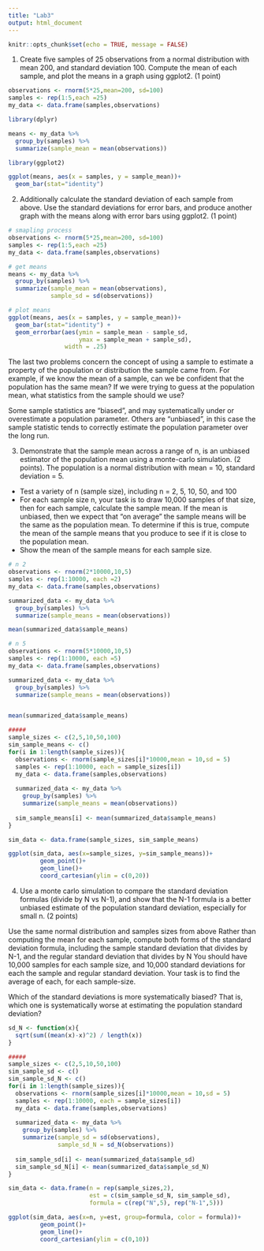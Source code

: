 ```yaml
---
title: "Lab3"
output: html_document
---
```

```r
knitr::opts_chunk$set(echo = TRUE, message = FALSE)
```

1. Create five samples of 25 observations from a normal distribution with mean 200, and standard deviation 100. Compute the mean of each sample, and plot the means in a graph using ggplot2. (1 point)

```r

observations <- rnorm(5*25,mean=200, sd=100)
samples <- rep(1:5,each =25)
my_data <- data.frame(samples,observations)

library(dplyr)

means <- my_data %>%
  group_by(samples) %>%
  summarize(sample_mean = mean(observations))

library(ggplot2)

ggplot(means, aes(x = samples, y = sample_mean))+
  geom_bar(stat="identity")

```


2. Additionally calculate the standard deviation of each sample from above. Use the standard deviations for error bars, and produce another graph with the means along with error bars using ggplot2. (1 point)

```r
# smapling process
observations <- rnorm(5*25,mean=200, sd=100)
samples <- rep(1:5,each =25)
my_data <- data.frame(samples,observations)

# get means
means <- my_data %>%
  group_by(samples) %>%
  summarize(sample_mean = mean(observations),
            sample_sd = sd(observations))

# plot means
ggplot(means, aes(x = samples, y = sample_mean))+
  geom_bar(stat="identity") +
  geom_errorbar(aes(ymin = sample_mean - sample_sd,
                    ymax = sample_mean + sample_sd),
                width = .25)

```

The last two problems concern the concept of using a sample to estimate a property of the population or distribution the sample came from. For example, if we know the mean of a sample, can we be confident that the population has the same mean? If we were trying to guess at the population mean, what statistics from the sample should we use?

Some sample statistics are “biased”, and may systematically under or overestimate a population parameter. Others are “unbiased”, in this case the sample statistic tends to correctly estimate the population parameter over the long run.

3. Demonstrate that the sample mean across a range of n, is an unbiased estimator of the population mean using a monte-carlo simulation. (2 points).
The population is a normal distribution with mean = 10, standard deviation = 5.

- Test a variety of n (sample size), including n = 2, 5, 10, 50, and 100
- For each sample size n, your task is to draw 10,000 samples of that size, then for each sample, calculate the sample mean. If the mean is unbiased, then we expect that “on average” the sample means will be the same as the population mean. To determine if this is true, compute the mean of the sample means that you produce to see if it is close to the population mean.
- Show the mean of the sample means for each sample size.

```r
# n 2
observations <- rnorm(2*10000,10,5)
samples <- rep(1:10000, each =2)
my_data <- data.frame(samples,observations)

summarized_data <- my_data %>%
  group_by(samples) %>%
  summarize(sample_means = mean(observations))

mean(summarized_data$sample_means)

# n 5
observations <- rnorm(5*10000,10,5)
samples <- rep(1:10000, each =5)
my_data <- data.frame(samples,observations)

summarized_data <- my_data %>%
  group_by(samples) %>%
  summarize(sample_means = mean(observations))


mean(summarized_data$sample_means)

#####
sample_sizes <- c(2,5,10,50,100)
sim_sample_means <- c()
for(i in 1:length(sample_sizes)){
  observations <- rnorm(sample_sizes[i]*10000,mean = 10,sd = 5)
  samples <- rep(1:10000, each = sample_sizes[i])
  my_data <- data.frame(samples,observations)
  
  summarized_data <- my_data %>%
    group_by(samples) %>%
    summarize(sample_means = mean(observations))
  
  sim_sample_means[i] <- mean(summarized_data$sample_means)
}

sim_data <- data.frame(sample_sizes, sim_sample_means)

ggplot(sim_data, aes(x=sample_sizes, y=sim_sample_means))+
         geom_point()+
         geom_line()+
         coord_cartesian(ylim = c(0,20))
```

4. Use a monte carlo simulation to compare the standard deviation formulas (divide by N vs N-1), and show that the N-1 formula is a better unbiased estimate of the population standard deviation, especially for small n. (2 points)

Use the same normal distribution and samples sizes from above
Rather than computing the mean for each sample, compute both forms of the standard deviation formula, including the sample standard deviation that divides by N-1, and the regular standard deviation that divides by N
You should have 10,000 samples for each sample size, and 10,000 standard deviations for each the sample and regular standard deviation. Your task is to find the average of each, for each sample-size.

Which of the standard deviations is more systematically biased? That is, which one is systematically worse at estimating the population standard deviation?

```r
sd_N <- function(x){ 
  sqrt(sum((mean(x)-x)^2) / length(x))
}

#####
sample_sizes <- c(2,5,10,50,100)
sim_sample_sd <- c()
sim_sample_sd_N <- c()
for(i in 1:length(sample_sizes)){
  observations <- rnorm(sample_sizes[i]*10000,mean = 10,sd = 5)
  samples <- rep(1:10000, each = sample_sizes[i])
  my_data <- data.frame(samples,observations)
  
  summarized_data <- my_data %>%
    group_by(samples) %>%
    summarize(sample_sd = sd(observations),
              sample_sd_N = sd_N(observations))
  
  sim_sample_sd[i] <- mean(summarized_data$sample_sd)
  sim_sample_sd_N[i] <- mean(summarized_data$sample_sd_N)
}

sim_data <- data.frame(n = rep(sample_sizes,2), 
                       est = c(sim_sample_sd_N, sim_sample_sd),
                       formula = c(rep("N",5), rep("N-1",5)))

ggplot(sim_data, aes(x=n, y=est, group=formula, color = formula))+
         geom_point()+
         geom_line()+
         coord_cartesian(ylim = c(0,10))

```

